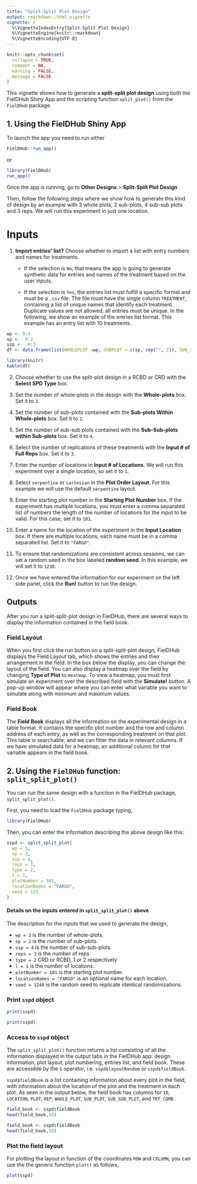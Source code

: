 ```yaml
---
title: "Split-Split Plot Design"
output: rmarkdown::html_vignette
vignette: >
  %\VignetteIndexEntry{Split-Split Plot Design}
  %\VignetteEngine{knitr::rmarkdown}
  %\VignetteEncoding{UTF-8}
---
```


```r
knitr::opts_chunk$set(
  collapse = TRUE,
  comment = NA,
  warning = FALSE, 
  message = FALSE
)
```

This vignette shows how to generate a **split-split plot design** using both the FielDHub Shiny App and the scripting function `split_plot()` from the `FielDHub` package.

## 1. Using the FielDHub Shiny App

To launch the app you need to run either

```r
FielDHub::run_app()
```

or

```r
library(FielDHub)
run_app()
```

Once the app is running, go to **Other Designs** > **Split-Split Plot Design**

Then, follow the following steps where we show how to generate this kind of design by an example with 3 whole plots, 2 sub-plots, 4 sub-sub plots and 3 reps. We will run this experiment in just one location.

# Inputs

1. **Import entries' list?** Choose whether to import a list with entry numbers and names for treatments.
    * If the selection is `No`, that means the app is going to generate synthetic data for entries and names of the treatment based on the user inputs.

    * If the selection is `Yes`, the entries list must fulfill a specific format and must be a `.csv` file. The file must have the single column `TREATMENT`, containing a list of unique names that identify each treatment. Duplicate values are not allowed, all entries must be unique. In the following, we show an example of the entries list format. This example has an entry list with 10 treatments. 

```r
wp <- 0:4
sp <-  0:2
ssp <-  0:3
df <- data.frame(list(WHOLEPLOT =wp, SUBPLOT = c(sp, rep("", 2)), SUB_SUB_PLOT = c(ssp, rep("", 1))))
```

```r
library(knitr)
kable(df)
```

2. Choose whether to use the split-plot design in a RCBD or CRD with the **Select SPD Type** box.

3. Set the number of whole-plots in the design with the **Whole-plots** box. Set it to `3`.

4. Set the number of sub-plots contained with the **Sub-plots Within Whole-plots** box. Set it to `2`.

5. Set the number of sub-sub plots contained with the **Sub-Sub-plots within Sub-plots** box. Set it to `4`.

6. Select the number of replications of these treatments with the **Input # of Full Reps** box. Set it to `3`.

7. Enter the number of locations in **Input # of Locations**. We will run this experiment over a single location, so set it to `1`.

8. Select `serpentine` or `cartesian` in the **Plot Order Layout**. For this example we will use the default `serpentine` layout.

9. Enter the starting plot number in the **Starting Plot Number** box. If the experiment has multiple locations, you must enter a comma separated list of numbers the length of the number of locations for the input to be valid. For this case, set it to `101`.

10. Enter a name for the location of the experiment in the **Input Location** box. If there are multiple locations, each name must be in a comma separated list. Set it to `"FARGO"`.

11. To ensure that randomizations are consistent across sessions, we can set a random seed in the box labeled **random seed**. In this example, we will set it to `1238`. 

12. Once we have entered the information for our experiment on the left side panel, click the **Run!** button to run the design. 

## Outputs

After you run a split-split-plot design in FielDHub, there are several ways to display the information contained in the field book. 

### Field Layout

When you first click the run button on a split-split-plot design, FielDHub displays the Field Layout tab, which shows the entries and their arrangement in the field. In the box below the display, you can change the layout of the field. 
You can also display a heatmap over the field by changing **Type of Plot** to `Heatmap`. To view a heatmap, you must first simulate an experiment over the described field with the **Simulate!** button. A pop-up window will appear where you can enter what variable you want to simulate along with minimum and maximum values. 

### Field Book

The **Field Book** displays all the information on the experimental design in a table format. It contains the specific plot number and the row and column address of each entry, as well as the corresponding treatment on that plot. This table is searchable, and we can filter the data in relevant columns. If we have simulated data for a heatmap, an additional column for that variable appears in the field book. 

## 2. Using the `FielDHub` function: `split_split_plot()`

You can run the same design with a function in the FielDHub package, `split_split_plot()`.

First, you need to load the `FielDHub` package typing,

```r
library(FielDHub)
```

Then, you can enter the information describing the above design like this:

```r
sspd <- split_split_plot(
  wp = 3, 
  sp = 2,  
  ssp = 4,  
  reps = 3,  
  type = 2,   
  l = 1, 
  plotNumber = 101,
  locationNames = "FARGO",
  seed = 123
)
```

#### Details on the inputs entered in `split_split_plot()` above

The description for the inputs that we used to generate the design,

*   `wp = 3` is the number of whole-plots.
*   `sp = 2` is the number of sub-plots.
*   `ssp = 4` is the number of sub-sub-plots.
*   `reps = 3` is the number of reps
*   `type = 2` CRD or RCBD, 1 or 2 respectively
*   `l = 1` is the number of locations.
*   `plotNumber = 101` is the starting plot number.
*   `locationNames = "FARGO"` is an optional name for each location.
*   `seed = 1240` is the random seed to replicate identical randomizations.

### Print `sspd` object

```r
print(sspd)
```

```r
print(sspd)
```

### Access to `sspd` object

The `split_split_plot()` function returns a list consisting of all the information displayed in the output tabs in the FielDHub app: design information, plot layout, plot numbering, entries list, and field book. These are accessible by the `$` operator, i.e. `sspd$layoutRandom` or `sspd$fieldBook`. 

`sspd$fieldBook` is a list containing information about every plot in the field, with information about the location of the plot and the treatment in each plot. As seen in the output below, the field book has columns for `ID`, `LOCATION`, `PLOT`, `REP`, `WHOLE_PLOT`, `SUB_PLOT`, `SUB_SUB_PLOT`, and `TRT_COMB`.

```r
field_book <- sspd$fieldBook
head(field_book,10)
```

```r
field_book <- sspd$fieldBook
head(field_book,10)
```

### Plot the field layout

For plotting the layout in function of the coordinates `ROW` and `COLUMN`, you can use the the generic function `plot()` as follows,

```r
plot(sspd)
```

<br>
<br>
<br>
